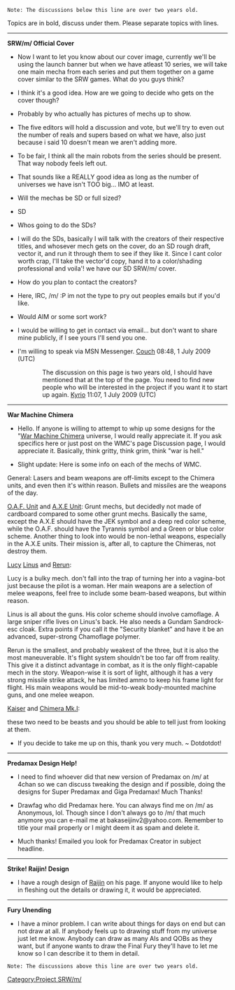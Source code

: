  Note: The discussions below this line are over two years old.

Topics are in bold, discuss under them.  Please separate topics with lines.

----

'''SRW/m/ Official Cover'''

*Now I want to let you know about our cover image, currently we'll be using the launch banner but when we have atleast 10 series, we will take one main mecha from each series and put them together on a game cover similar to the SRW games. What do you guys think?


*I think it's a good idea. How are we going to decide who gets on the cover though?

*Probably by who actually has pictures of mechs up to show. 

*The five editors will hold a discussion and vote, but we'll try to even out the number of reals and supers based on what we have,  also just because i said 10 doesn't mean we aren't adding more.

* To be fair, I think all the main robots from the series should be present. That way nobody feels left out.

*That sounds like a REALLY good idea as long as the number of universes we have isn't TOO big... IMO at least.

* Will the mechas be SD or full sized? 

*SD

*Whos going to do the SDs?

*I will do the SDs, basically I will talk with the creators of their respective titles, and whosever mech gets on the cover, do an SD rough draft, vector it, and run it through them to see if they like it.  Since I cant color worth crap, I'll take the vector'd copy, hand it to a color/shading professional and voila'! we have our SD SRW/m/ cover.

*How do you plan to contact the creators? 

*Here, IRC, /m/ :P im not the type to pry out peoples emails but if you'd like.

*Would AIM or some sort work? 

*I would be willing to get in contact via email... but don't want to share mine publicly, if I see yours I'll send you one.

*I'm willing to speak via MSN Messenger.  [[User:Couch|Couch]] 08:48, 1 July 2009 (UTC)
:: The discussion on this page is two years old, I should have mentioned that at the top of the page. You need to find new people who will be interested in the project if you want it to start up again. [[User:Kyrio|Kyrio]] 11:07, 1 July 2009 (UTC)


----


'''War Machine Chimera'''

* Hello. If anyone is willing to attempt to whip up some designs for the "[[War Machine Chimera]] universe, I would really appreciate it. If you ask specifics here or just post on the WMC's page Discussion page, I would appreciate it. Basically, think gritty, think grim, think "war is hell."

*Slight update: Here is some info on each of the mechs of WMC.

General: Lasers and beam weapons are off-limits except to the Chimera units, and even then it's within reason. Bullets and missiles are the weapons of the day. 

[[O.A.F. Unit]] and [[A.X.E Unit]]: Grunt mechs, but decidedly not made of cardboard compared to some other grunt mechs. Basically the same, except the A.X.E should have the JEK symbol and a deep red color scheme, while the O.A.F. should have the Tyrannis symbol and a Green or blue color scheme. Another thing to look into would be non-lethal weapons, especially in the A.X.E units. Their mission is, after all, to capture the Chimeras, not destroy them. 

[[Lucy]] [[Linus]] and [[Rerun]]: 

Lucy is a bulky mech. don't fall into the trap of turning her into a vagina-bot just because the pilot is a woman. Her main weapons are a selection of melee weapons, feel free to include some beam-based weapons, but within reason.

Linus is all about the guns. His color scheme should involve camoflage. A large sniper rifle lives on Linus's back. He also needs a Gundam Sandrock-esc cloak. Extra points if you call it the "Security blanket" and have it be an advanced, super-strong Chamoflage polymer. 

Rerun is the smallest, and probably weakest of the three, but it is also the most maneuverable. It's flight system shouldn't be too far off from reality. This give it a distinct advantage in combat, as it is the only flight-capable mech in the story. Weapon-wise it is sort of light, although it has a very strong missile strike attack, he has limited ammo to keep his frame light for flight. His main weapons would be mid-to-weak body-mounted machine guns, and one melee weapon. 

[[Kaiser]] and [[Chimera Mk.I]]:

these two need to be beasts and you should be able to tell just from looking at them.

*If you decide to take me up on this, thank you very much. ~ Dotdotdot!

----

'''Predamax Design Help!'''

*I need to find whoever did that new version of Predamax on /m/ at 4chan so we can discuss tweaking the design and if possible, doing the designs for Super Predamax and Giga Predamax! Much Thanks!

*Drawfag who did Predamax here. You can always find me on /m/ as Anonymous, lol. Though since I don't always go to /m/ that much anymore you can e-mail me at bakaseijinv2@yahoo.com. Remember to title your mail properly or I might deem it as spam and delete it.  

*Much thanks! Emailed you look for Predamax Creator in subject headline.
----

'''Strike! Raijin! Design''' 
*I have a rough design of [[Raijin]] on his page. If anyone would like to help in fleshing out the details or drawing it, it would be appreciated.

----

'''Fury Unending'''

*I have a minor problem. I can write about things for days on end but can not draw at all. If anybody feels up to drawing stuff from my universe just let me know. Anybody can draw as many AIs and QOBs as they want, but if anyone wants to draw the Final Fury they'll have to let me know so I can describe it to them in detail.

 Note: The discussions above this line are over two years old.


<!-- Add your comments above this line -->
[[Category:Project SRW/m/]]